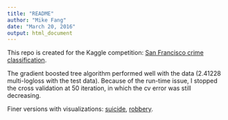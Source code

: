 ```yaml
---
title: "README"
author: "Mike Fang"
date: "March 20, 2016"
output: html_document
---
```


This repo is created for the Kaggle competition: [San Francisco crime classification](https://www.kaggle.com/c/sf-crime/leaderboard).

The gradient boosted tree algorithm performed well with the data (2.41228 multi-logloss with the test data). Because of the run-time issue, I stopped the cross validation at 50 iteration, in which the cv error was still decreasing. 

Finer versions with visualizations: [suicide](http://rpubs.com/fhlgood/sfsuicide), [robbery](http://rpubs.com/fhlgood/sfrv).